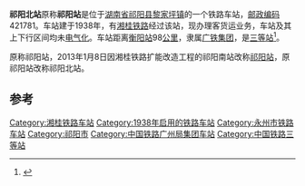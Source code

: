 {{noteTA
|1=zh-cn:始发车次; zh-hk:列車班次;
|2=zh-cn:车次; zh-hk:班次;
}}
{{Infobox China railway station
|车站名称 = 祁阳北站
|其他名称 = 祁阳站
|车站拼音 = Qiyangbei
|英文名称 = Qiyangbei Railway Station
|车站代码 = 36026<ref>{{cite book|title=中华人民共和国铁路车站代码（GB/T 10302-2010）|publisher=中国标准出版社|year=2010|isbn=155066140495|ignore-isbn-error=true|pages=28}}</ref>
|电报码 = QVQ
|拼音码 = QYB
|车站地址 = [[湖南省|湖南省]][[永州市|永州市]][[祁阳县|祁阳县]]
|归属 = [[广铁集团|广铁集团]]
|车站等级 = [[三等站_(中铁)|三等站]]
|线路 = [[湘桂铁路|湘桂铁路]]
}}
'''祁阳北站'''原称'''祁阳站'''是位于[[湖南省|湖南省]][[祁阳县|祁阳县]][[黎家坪镇|黎家坪镇]]的一个铁路车站，[[邮政编码|邮政编码]]421781。车站建于1938年，有[[湘桂铁路|湘桂铁路]]经过该站，现办理客货运业务，车站及其上下行区间均未[[电气化|电气化]]。车站距离[[衡阳站|衡阳站]]98[[公里|公里]]，隶属[[广铁集团|广铁集团]]，是[[三等站_(中铁)|三等站]]<ref>{{Cite book|title=中国铁路站名词典|last=孙本祥主编|first=|publisher=北京：[[中国铁道出版社|中国铁道出版社]]|year=2003.04|isbn=7-113-03941-3|location=|pages=480}}</ref>。

原称祁阳站，2013年1月8日因湘桂铁路扩能改造工程的祁阳南站改称[[祁阳站|祁阳站]]，原祁阳站改称祁阳北站。
==参考==
{{reflist}}
{{start rail box}}
{{s-inop|[[南河岭站|南河岭站]]}}
{{s-line|[[湘桂铁路|湘桂铁路]]}}
{{s-inop|[[大村甸站|大村甸站]]}}
{{end box}}
{{湘桂铁路}}

[[Category:湘桂铁路车站|Category:湘桂铁路车站]]
[[Category:1938年启用的铁路车站|Category:1938年启用的铁路车站]]
[[Category:永州市铁路车站|Category:永州市铁路车站]]
[[Category:祁阳市|Category:祁阳市]]
[[Category:中国铁路广州局集团车站|Category:中国铁路广州局集团车站]]
[[Category:中国铁路三等站|Category:中国铁路三等站]]


{{铁路车站小作品}}
{{湖南小作品}}